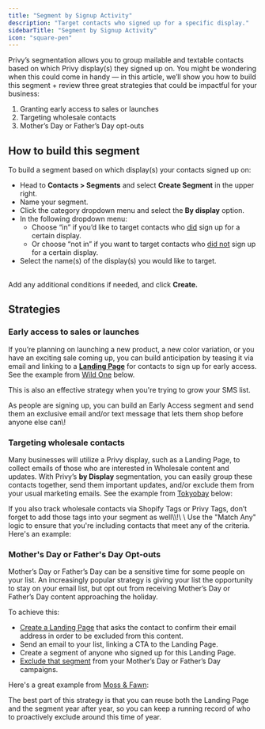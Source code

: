 ```yaml
---
title: "Segment by Signup Activity"
description: "Target contacts who signed up for a specific display."
sidebarTitle: "Segment by Signup Activity"
icon: "square-pen"
---
```


Privy’s segmentation allows you to group mailable and textable contacts based on which Privy display(s) they signed up on. You might be wondering when this could come in handy — in this article, we’ll show you how to build this segment \+ review three great strategies that could be impactful for your business:

1. Granting early access to sales or launches
2. Targeting wholesale contacts
3. Mother’s Day or Father’s Day opt-outs

## How to build this segment

To build a segment based on which display(s) your contacts signed up on:

- Head to **Contacts \> Segments** and select **Create Segment** in the upper right.
- Name your segment.
- Click the category dropdown menu and select the **By display** option.
- In the following dropdown menu:
  - Choose “in” if you’d like to target contacts who <u>did</u> sign up for a certain display.
  - Or choose “not in” if you want to target contacts who <u>did not</u> sign up for a certain display.
- Select the name(s) of the display(s) you would like to target.

\
Add any additional conditions if needed, and click **Create.**

## Strategies

### Early access to sales or launches

If you’re planning on launching a new product, a new color variation, or you have an exciting sale coming up, you can build anticipation by teasing it via email and linking to a [**Landing Page**](https://help.privy.com/docs/learn/displays/classic-designer/landing-page) for contacts to sign up for early access. See the example from [Wild One](https://wildone.com/) below.

<Tip>
  This is also an effective strategy when you're trying to grow your SMS list.
</Tip>

As people are signing up, you can build an Early Access segment and send them an exclusive email and/or text message that lets them shop before anyone else can\\!

### Targeting wholesale contacts

Many businesses will utilize a Privy display, such as a Landing Page, to collect emails of those who are interested in Wholesale content and updates. With Privy’s **by Display** segmentation, you can easily group these contacts together, send them important updates, and/or exclude them from your usual marketing emails. See the example from [Tokyobay](https://tokyobay.com/) below:

<Tip>
  If you also track wholesale contacts via Shopify Tags or Privy Tags, don’t forget to add those tags into your segment as well\\!\
  \
  Use the "Match Any" logic to ensure that you're including contacts that meet any of the criteria. Here's an example:
</Tip>

### Mother's Day or Father's Day Opt-outs

Mother’s Day or Father’s Day can be a sensitive time for some people on your list. An increasingly popular strategy is giving your list the opportunity to stay on your email list, but opt out from receiving Mother’s Day or Father’s Day content approaching the holiday.

To achieve this:

- [Create a Landing Page](https://help.privy.com/docs/learn/displays/classic-designer/landing-page) that asks the contact to confirm their email address in order to be excluded from this content.
- Send an email to your list, linking a CTA to the Landing Page.
- Create a segment of anyone who signed up for this Landing Page.
- [Exclude that segment](https://help.privy.com/docs/learn/email-campaigns/segmentation#edit-an-existing-email%E2%80%99s-recipients) from your Mother’s Day or Father’s Day campaigns.

Here's a great example from [Moss & Fawn](https://mossandfawn.com/):

The best part of this strategy is that you can reuse both the Landing Page and the segment year after year, so you can keep a running record of who to proactively exclude around this time of year.